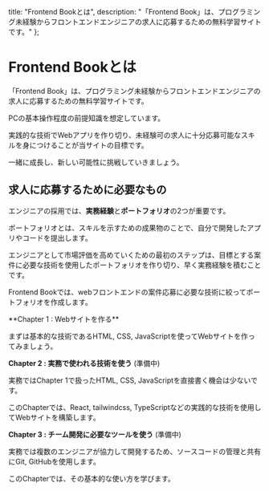 
  title: "Frontend Bookとは",
  description: "「Frontend Book」は、プログラミング未経験からフロントエンドエンジニアの求人に応募するための無料学習サイトです。"
};

# Frontend Bookとは

「Frontend Book」は、プログラミング未経験からフロントエンドエンジニアの求人に応募するための無料学習サイトです。

PCの基本操作程度の前提知識を想定しています。

実践的な技術でWebアプリを作り切り、未経験可の求人に十分応募可能なスキルを身につけることが当サイトの目標です。

一緒に成長し、新しい可能性に挑戦していきましょう。

## 求人に応募するために必要なもの

エンジニアの採用では、**実務経験**と**ポートフォリオ**の2つが重要です。

ポートフォリオとは、スキルを示すための成果物のことで、自分で開発したアプリやコードを提出します。

エンジニアとして市場評価を高めていくための最初のステップは、目標とする案件に必要な技術を使用したポートフォリオを作り切り、早く実務経験を積むことです。

Frontend Bookでは、webフロントエンドの案件応募に必要な技術に絞ってポートフォリオを作成します。

<Link href="./getting-start">
  **Chapter 1 : Webサイトを作る**
</Link>

まずは基本的な技術であるHTML, CSS, JavaScriptを使ってWebサイトを作ってみましょう。

**Chapter 2 : 実務で使われる技術を使う** (準備中)

実務ではChapter 1で扱ったHTML, CSS, JavaScriptを直接書く機会は少ないです。

このChapterでは、React, tailwindcss, TypeScriptなどの実践的な技術を使用してWebサイトを構築します。

**Chapter 3 : チーム開発に必要なツールを使う** (準備中)

実務では複数のエンジニアが協力して開発するため、ソースコードの管理と共有にGit, GitHubを使用します。

このChapterでは、その基本的な使い方を学びます。